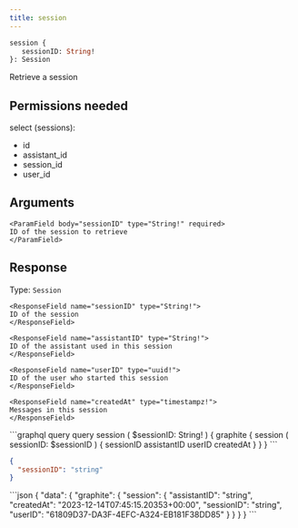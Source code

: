 ```yaml
---
title: session
---
```


```graphql
session {
   sessionID: String! 
}: Session
```

Retrieve a session

## Permissions needed

select (sessions):
- id
- assistant_id
- session_id
- user_id


## Arguments



    <ParamField body="sessionID" type="String!" required>
    ID of the session to retrieve
    </ParamField>



## Response

Type: `Session`





    
    <ResponseField name="sessionID" type="String!">
    ID of the session
    </ResponseField>
    
    <ResponseField name="assistantID" type="String!">
    ID of the assistant used in this session
    </ResponseField>
    
    <ResponseField name="userID" type="uuid!">
    ID of the user who started this session
    </ResponseField>
    
    <ResponseField name="createdAt" type="timestampz!">
    Messages in this session
    </ResponseField>
    



<RequestExample>
```graphql query
query session (
  $sessionID: String!
) {
  graphite {
    session (
      sessionID: $sessionID
    ) {
      sessionID
      assistantID
      userID
      createdAt
    }
  }
}
```

```json variables
{
  "sessionID": "string"
}
```
</RequestExample>

<ResponseExample>
```json
{
  "data": {
    "graphite": {
      "session": {
        "assistantID": "string",
        "createdAt": "2023-12-14T07:45:15.20353+00:00",
        "sessionID": "string",
        "userID": "61809D37-DA3F-4EFC-A324-EB181F38DD85"
      }
    }
  }
}
```
</ResponseExample>
